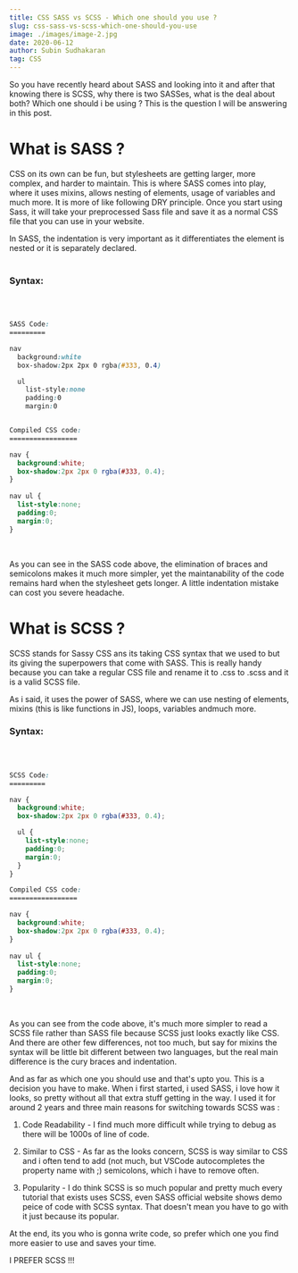 ```yaml
---
title: CSS SASS vs SCSS - Which one should you use ?
slug: css-sass-vs-scss-which-one-should-you-use
image: ./images/image-2.jpg
date: 2020-06-12
author: Subin Sudhakaran
tag: CSS
---
```


<div className="posts-wrapper">

  So you have recently heard about SASS and looking into it and after that knowing there is SCSS, why there is two SASSes, what is the deal about both? Which one should i be using ? This is the question I will be answering in this post.


  # What is SASS ?

  CSS on its own can be fun, but stylesheets are getting larger, more complex, and harder to maintain. This is where SASS comes into play, where it uses mixins, allows nesting of elements, usage of variables and much more. It is more of like following DRY principle.
  Once you start using Sass, it will take your preprocessed Sass file and save it as a normal CSS file that you can use in your website.

  <div className="blockquote">
    In SASS, the indentation is very important as it differentiates the element is nested or it is separately declared.
  </div>

  <br/>

  ### Syntax:

  <br/>

  ```css

  SASS Code:
  =========

  nav
    background:white
    box-shadow:2px 2px 0 rgba(#333, 0.4)

    ul
      list-style:none
      padding:0
      margin:0


  Compiled CSS code:
  =================

  nav {
    background:white;
    box-shadow:2px 2px 0 rgba(#333, 0.4);
  }
    
  nav ul {
    list-style:none;
    padding:0;
    margin:0;
  }

  ```

  <br/>

  As you can see in the SASS code above, the elimination of braces and semicolons makes it much more simpler, yet the maintanability of the code remains hard when the stylesheet gets longer. A little indentation mistake can cost you  severe headache.

  # What is SCSS ?

  SCSS stands for Sassy CSS ans its taking CSS syntax that we used to but its giving the superpowers that come with SASS. This is really handy because you can take a regular CSS file and rename it to .css to .scss and it is a valid SCSS file.

  As i said, it uses the power of SASS, where we can use nesting of elements, mixins (this is like functions in JS), loops, variables andmuch more.

  ### Syntax:

  <br/>

  ```css

  SCSS Code:
  =========

  nav {
    background:white;
    box-shadow:2px 2px 0 rgba(#333, 0.4);

    ul {
      list-style:none;
      padding:0;
      margin:0;
    }
  }

  Compiled CSS code:
  =================

  nav {
    background:white;
    box-shadow:2px 2px 0 rgba(#333, 0.4);
  }
    
  nav ul {
    list-style:none;
    padding:0;
    margin:0;
  }

  ```

  <br/>

  As you can see from the code above, it's much more simpler to read a SCSS file rather than SASS file because SCSS just looks exactly like CSS. And there are other few differences, not too much, but say for mixins the syntax will be little bit different between two languages, but the real main difference is the cury braces and indentation.

  And as far as which one you should use and that's upto you. This is a decision you have to make. When i first started, i used SASS, i love how it looks, so pretty without all that extra stuff getting in the way. I used it for around 2 years and three main reasons for switching towards SCSS was :

  1. Code Readability - I find much more difficult while trying to debug as there will be 1000s of line of code.

  2. Similar to CSS - As far as the looks concern, SCSS is way similar to CSS and i often tend to add (not much, but VSCode autocompletes the property name with ;) semicolons, which i have to remove often.  

  3. Popularity - I do think SCSS is so much popular and pretty much every tutorial that exists uses SCSS, even SASS official website shows demo peice of code with SCSS syntax. That doesn't mean you have to go with it just because its popular.

  At the end, its you who is gonna write code, so prefer which one you find more easier to use and saves your time.

  I PREFER SCSS !!!

</div>